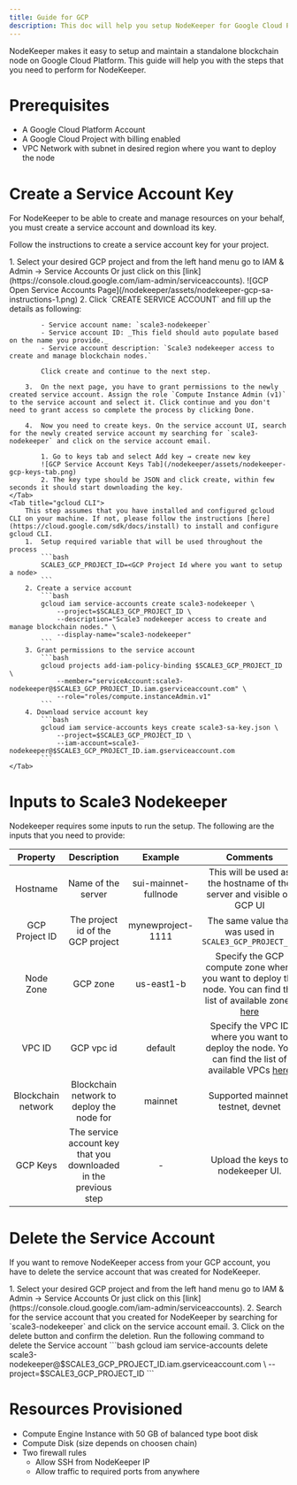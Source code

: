 ```yaml
---
title: Guide for GCP
description: This doc will help you setup NodeKeeper for Google Cloud Platform Account
---
```


NodeKeeper makes it easy to setup and maintain a standalone blockchain node on Google Cloud Platform. This guide will help you with the steps that you need to perform for NodeKeeper.

# Prerequisites

- A Google Cloud Platform Account
- A Google Cloud Project with billing enabled
- VPC Network with subnet in desired region where you want to deploy the node

# Create a Service Account Key

For NodeKeeper to be able to create and manage resources on your behalf, you must create a service account and download its key.

Follow the instructions to create a service account key for your project.

<Tabs>
	<Tab title="GCP Console">
        1.  Select your desired GCP project and from the left hand menu go to IAM & Admin → Service Accounts
            Or just click on this [link](https://console.cloud.google.com/iam-admin/serviceaccounts).
            ![GCP Open Service Accounts Page](/nodekeeper/assets/nodekeeper-gcp-sa-instructions-1.png)
        2.  Click `CREATE SERVICE ACCOUNT` and fill up the details as following:

            - Service account name: `scale3-nodekeeper`
            - Service account ID: _This field should auto populate based on the name you provide._
            - Service account description: `Scale3 nodekeeper access to create and manage blockchain nodes.`

            Click create and continue to the next step.

        3.  On the next page, you have to grant permissions to the newly created service account. Assign the role `Compute Instance Admin (v1)` to the service account and select it. Click continue and you don't need to grant access so complete the process by clicking Done.

        4.  Now you need to create keys. On the service account UI, search for the newly created service account my searching for `scale3-nodekeeper` and click on the service account email.

            1. Go to keys tab and select Add key → create new key
            ![GCP Service Account Keys Tab](/nodekeeper/assets/nodekeeper-gcp-keys-tab.png)
            2. The key type should be JSON and click create, within few seconds it should start downloading the key.
    </Tab>
    <Tab title="gcloud CLI">
        This step assumes that you have installed and configured gcloud CLI on your machine. If not, please follow the instructions [here](https://cloud.google.com/sdk/docs/install) to install and configure gcloud CLI.
        1.  Setup required variable that will be used throughout the process
            ```bash
            SCALE3_GCP_PROJECT_ID=<GCP Project Id where you want to setup a node>
            ```
        2. Create a service account
            ```bash
            gcloud iam service-accounts create scale3-nodekeeper \
                --project=$SCALE3_GCP_PROJECT_ID \
                --description="Scale3 nodekeeper access to create and manage blockchain nodes." \
                --display-name="scale3-nodekeeper"
            ```
        3. Grant permissions to the service account
            ```bash
            gcloud projects add-iam-policy-binding $SCALE3_GCP_PROJECT_ID \
                --member="serviceAccount:scale3-nodekeeper@$SCALE3_GCP_PROJECT_ID.iam.gserviceaccount.com" \
                --role="roles/compute.instanceAdmin.v1"
            ```
        4. Download service account key
            ```bash
            gcloud iam service-accounts keys create scale3-sa-key.json \
    	        --project=$SCALE3_GCP_PROJECT_ID \
                --iam-account=scale3-nodekeeper@$SCALE3_GCP_PROJECT_ID.iam.gserviceaccount.com
            ```
    </Tab>

</Tabs>

# Inputs to Scale3 Nodekeeper

Nodekeeper requires some inputs to run the setup. The following are the inputs that you need to provide:

|      Property      |                           Description                            |       Example        |                                                                               Comments                                                                               |
| :----------------: | :--------------------------------------------------------------: | :------------------: | :------------------------------------------------------------------------------------------------------------------------------------------------------------------: |
|      Hostname      |                        Name of the server                        | sui-mainnet-fullnode |                                                This will be used as the hostname of the server and visible on GCP UI                                                 |
|   GCP Project ID   |                The project id of the GCP project                 |  mynewproject-1111   |                                                       The same value that was used in `SCALE3_GCP_PROJECT_ID`                                                        |
|     Node Zone      |                             GCP zone                             |      us-east1-b      | Specify the GCP compute zone where you want to deploy the node. You can find the list of available zones [here](https://cloud.google.com/compute/docs/regions-zones) |
|       VPC ID       |                            GCP vpc id                            |       default        |   Specify the VPC ID where you want to deploy the node. You can find the list of available VPCs [here](https://console.cloud.google.com/networking/networks/list)    |
| Blockchain network |            Blockchain network to deploy the node for             |       mainnet        |                                                                  Supported mainnet, testnet, devnet                                                                  |
|      GCP Keys      | The service account key that you downloaded in the previous step |          -           |                                                                  Upload the keys to nodekeeper UI.                                                                   |

# Delete the Service Account

If you want to remove NodeKeeper access from your GCP account, you have to delete the service account that was created for NodeKeeper.

<Tabs>
	<Tab title="GCP Console">
        1. Select your desired GCP project and from the left hand menu go to IAM & Admin → Service Accounts Or just click on this [link](https://console.cloud.google.com/iam-admin/serviceaccounts).
        2. Search for the service account that you created for NodeKeeper by searching for `scale3-nodekeeper` and click on the service account email.
        3. Click on the delete button and confirm the deletion.
    </Tab>
    <Tab title="gcloud CLI">
    	Run the following command to delete the Service account
        ```bash 
        gcloud iam service-accounts delete scale3-nodekeeper@$SCALE3_GCP_PROJECT_ID.iam.gserviceaccount.com \
    	    --project=$SCALE3_GCP_PROJECT_ID
        ```
    </Tab>

</Tabs>

# Resources Provisioned

- Compute Engine Instance with 50 GB of balanced type boot disk
- Compute Disk (size depends on choosen chain)
- Two firewall rules
  - Allow SSH from NodeKeeper IP
  - Allow traffic to required ports from anywhere
